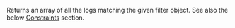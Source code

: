 Returns an array of all the logs matching the given filter object. See also the below [Constraints](#constraints) section.

